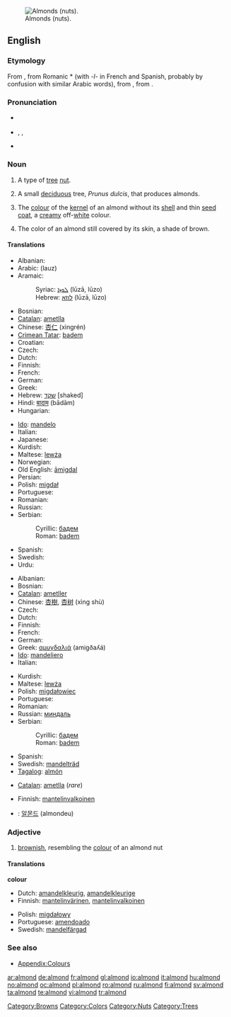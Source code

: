 [[Image:Almonds.jpg|thumb|right|Almonds (nuts).]]
==English==

===Etymology===
From {{etyl|fro}} {{term|almande}}, from Romanic *{{term||amendla}} (with ''-l-'' in French and Spanish, probably by confusion with similar Arabic words), from {{etyl|la}} {{term|amygdala}}, from {{etyl|grc}} {{term|ἀμυγδάλη|sc=polytonic}}.

===Pronunciation===
* {{a|UK}} {{IPA|/ˈɑːmənd/}}
* {{a|US}} {{IPA|/ˈɑːlmənd/}}, {{IPA|/ˈɑːmənd/}}, {{IPA|/æmənd/}}
* {{audio|en-us-almond.ogg|Audio (US)}}

===Noun===
{{en-noun|s|-}}

# {{countable}} A type of [[tree]] [[nut]].
# {{countable}} A small [[deciduous]] tree, ''Prunus dulcis'', that produces almonds.
# {{uncountable}} The [[colour]] of the [[kernel]] of an almond without its [[shell]] and thin [[seed coat]], a [[creamy]] off-[[white]] colour.
#: {{colour panel|almond|FFEBCD}}<!--this is the hex tripled used for the X11 BlanchedAlmond color-->
# {{uncountable}} The color of an almond still covered by its skin, a shade of brown.
#: {{colour panel|almond|A67B5B}}

====Translations====
{{trans-top|nut}}
* Albanian: {{t+|sq|bajame|xs=Albanian}}
* Arabic: {{Arab|[[لوز]]}} (lauz) {{m}}
* Aramaic:
*: Syriac: [[ܠܘܙܐ]] (lūzā, lūzo) {{c}}
*: Hebrew: [[לוזא]] (lūzā, lūzo) {{c}}
* Bosnian: {{t+|bs|badem|m}}
* [[Catalan]]: [[ametlla]]
* Chinese: [[杏仁]] (xìngrén)
* [[Crimean Tatar]]: [[badem#Crimean Tatar|badem]]
* Croatian: {{t+|hr|badem|m}}
* Czech: {{t-|cs|mandle|f}}
* Dutch: {{t+|nl|amandel|f}}
* Finnish: {{t+|fi|manteli}}
* French: {{t+|fr|amande|f}}
* German: {{t+|de|Mandel|f}}
* Greek: {{t+|el|αμύγδαλο|n|tr=amíðalo|sc=Grek}}
* Hebrew: [[שקד]] [shaked] {{m}}
* Hindi: [[बादाम]] (bādām)
* Hungarian: {{t+|hu|mandula}}
{{trans-mid}}
* [[Ido]]: [[mandelo]]
* Italian: {{t+|it|mandorla|f}}
* Japanese: {{t+|ja|アーモンド|tr=āmondo|sc=Jpan}}
* Kurdish: {{t-|ku|باده‌م|sc=KUchar}}
* Maltese: [[lewża]] {{f}}
* Norwegian: {{t-|no|mandel|m}}
* Old English: [[amigdal|āmigdal]]
* Persian: {{t+|fa|بادام|tr=bādām|sc=fa-Arab|xs=Persian}}
* Polish: [[migdał]] {{m}}
* Portuguese: {{t+|pt|amêndoa|f}}
* Romanian: {{t+|ro|migdală|f}}
* Russian: {{t+|ru|миндаль|m|sc=Cyrl}}
* Serbian:
*: Cyrillic: [[бадем#Serbian|бадем]] {{m}}
*: Roman: [[badem#Serbian|badem]] {{m}}
* Spanish: {{t+|es|almendra|f}}
* Swedish: {{t-|sv|mandel|c}}
* Urdu: {{t-|ur|بادام|tr=bādām|sc=ur-Arab|xs=Urdu}}
{{trans-bottom}}

{{trans-top|tree}}
* Albanian: {{t+|sq|bajame|xs=Albanian}}
* Bosnian: {{t+|bs|badem|m}}
* [[Catalan]]: [[ametller]] {{m}}
* Chinese: [[杏樹]], [[杏树]] (xìng shù)
* Czech: {{t-|cs|mandloň|f}}
* Dutch: {{t+|nl|amandelboom|m}}
* Finnish: {{t-|fi|mantelipuu}}
* French: {{t+|fr|amandier|m}}
* German: {{t-|de|Mandelbaum|m}}
* Greek: [[αμυγδαλιά]] (amigðaʎá) {{f}}
* [[Ido]]: [[mandeliero]]
* Italian: {{t-|it|mandorlo|m}}
{{trans-mid}}
* Kurdish: {{KUchar|[[داری چوالا]]}}
* Maltese: [[lewża]] {{f}}
* Polish: [[migdałowiec]] {{m}}
* Portuguese: {{t+|pt|amendoeira|f}}
* Romanian: {{t+|ro|migdal|m}}
* Russian: [[миндаль]] {{m}}
* Serbian:
*: Cyrillic: [[бадем#Serbian|бадем]] {{m}}
*: Roman: [[badem#Serbian|badem]] {{m}}
* Spanish: {{t+|es|almendro|m}}
* Swedish: [[mandelträd]] {{n}}
* [[Tagalog]]: [[almón]]
{{trans-bottom}}

{{trans-top|colour}}
* [[Catalan]]: [[ametlla]] (''rare'')
{{trans-mid}}
* Finnish: [[mantelinvalkoinen]]
{{trans-bottom}}

{{checktrans-top}}
<!--Remove this section once all of the translations below have been moved into the tables above.-->
* {{ttbc|Korean}}: [[알몬드]] (almondeu)
{{checktrans-bottom}}

===Adjective===
{{en-adj-more}}

# <!--DefD--> [[brownish]], resembling the [[colour]] of an almond nut

====Translations====
<!--DefD-->'''colour'''
{{top}}
* Dutch: [[amandelkleurig]], [[amandelkleurige]]
* Finnish: [[mantelinvärinen]], [[mantelinvalkoinen]]
{{mid}}
* Polish: [[migdałowy]]
* Portuguese: [[amendoado]]
* Swedish: [[mandelfärgad]]
{{bottom}}

===See also===
* [[Appendix:Colours]]

[[Category:Browns]]
[[Category:Colors]]
[[Category:Nuts]]
[[Category:Trees]]

[[ar:almond]]
[[de:almond]]
[[fr:almond]]
[[gl:almond]]
[[io:almond]]
[[it:almond]]
[[hu:almond]]
[[no:almond]]
[[oc:almond]]
[[pl:almond]]
[[ro:almond]]
[[ru:almond]]
[[fi:almond]]
[[sv:almond]]
[[ta:almond]]
[[te:almond]]
[[vi:almond]]
[[tr:almond]]